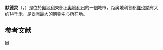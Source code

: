 {{noteTA
|G1=奥地利地名
}}
{{Infobox Austria municipality
|district=[[默德灵县|默德灵县]]
}}
'''默德灵'''（{{lang-fr|Mödling}}，{{IPA-fr|ˈmøːdlɪŋ|-|De-Mödling.ogg}}）是位於[[奧地利|奧地利]]東部[[下奧地利州|下奧地利州]]的一個城市，距奥地利首都[[維也納|維也納]]有大约14千米，是歐洲最大的購物中心所在地。

== 参考文献 ==
{{Reflist}}

{{Authority control}}
[[Category:下奥地利州城市|M]]